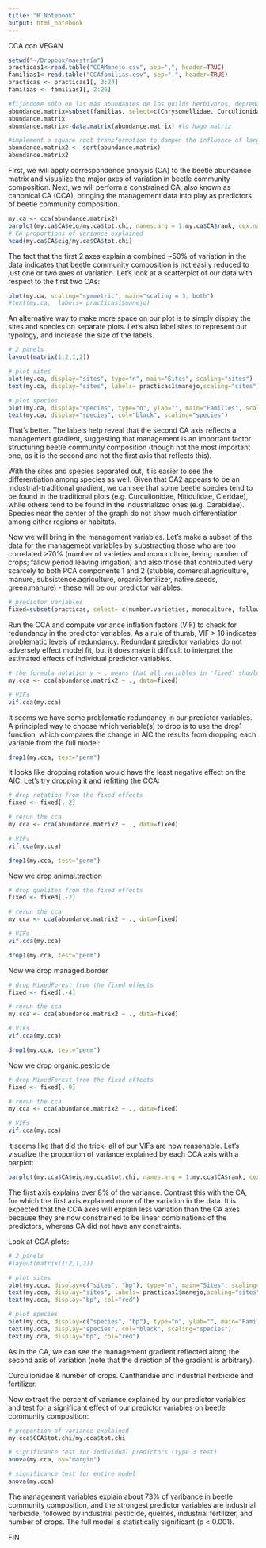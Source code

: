 ```yaml
---
title: "R Notebook"
output: html_notebook
---
```


CCA con VEGAN

```r
setwd("~/Dropbox/maestría")
practicas1<-read.table("CCAManejo.csv", sep=",", header=TRUE) 
familias1<-read.table("CCAfamilias.csv", sep=",", header=TRUE)
practicas <- practicas1[, 3:24]
familias <- familias1[, 2:26]
```
```r
#fijándome sólo en las más abundantes de los guilds herbivoros, depredadres, polifagos y detritivoros(sapro), o sea, quito todo menos Chrysomelidae, Curculionidae, Coccinellidae, Cleridae, Carabidae, Anthicidae, Phalacridae, Nitidulidae, Aderidae
abundance.matrix=subset(familias, select=c(Chrysomellidae, Curculionidae, Coccinellidae, Cleridae, Carabidae, Nitidullidae, Anobiidae, Cantharidae, Phalacridae))
abundance.matrix
abundance.matrix<-data.matrix(abundance.matrix) #lo hago matriz

```
```r
#implement a square root transformation to dampen the influence of large counts on the results
abundance.matrix2 <- sqrt(abundance.matrix)
abundance.matrix2
```
First, we will apply correspondence analysis (CA) to the beetle abundance matrix and visualize the major axes of variation in beetle community composition. Next, we will perform a constrained CA, also known as canonical CA (CCA), bringing the management data into play as predictors of beetle community composition.


```r
my.ca <- cca(abundance.matrix2)
barplot(my.ca$CA$eig/my.ca$tot.chi, names.arg = 1:my.ca$CA$rank, cex.names = 0.5, ylab="Proportion of variance explained", xlab="CA axis")
# CA proportions of variance explained
head(my.ca$CA$eig/my.ca$CA$tot.chi)
```
The fact that the first 2 axes explain a combined ~50% of variation in the data indicates that beetle community composition is not easily reduced to just one or two axes of variation. Let’s look at a scatterplot of our data with respect to the first two CAs:


```r
plot(my.ca, scaling="symmetric", main="scaling = 3, both")
#text(my.ca,  labels= practicas1$manejo)
```
An alternative way to make more space on our plot is to simply display the sites and species on separate plots. Let’s also label sites to represent our typology, and increase the size of the labels.
```r
# 2 panels
layout(matrix(1:2,1,2))

# plot sites
plot(my.ca, display="sites", type="n", main="Sites", scaling="sites")
text(my.ca, display="sites", labels= practicas1$manejo,scaling="sites")

# plot species
plot(my.ca, display="species", type="n", ylab="", main="Families", scaling="species")
text(my.ca, display="species", col="black", scaling="species")
```
That’s better. The labels help reveal that the second CA axis reflects a management gradient, suggesting that management is an  important factor structuring beetle community composition (though not the most important one, as it is the second and not the first axis that reflects this). 

With the sites and species separated out, it is easier to see the differentiation among species as well. Given that CA2 appears to be an industrial-traditional gradient, we can see that some beetle species tend to be found in the traditional plots (e.g. Curculionidae, Nitidulidae, Cleridae), while others tend to be found in the industrialized ones (e.g. Carabidae). Species near the center of the graph do not show much differentiation among either regions or habitats.



Now we will bring in the management variables. Let’s make a subset of the data for the managemebt variables by substracting those who are too correlated >70% (number of varieties and monoculture, leving number of crops; fallow period leaving irrigation) and also those that contributed very scarcely to both PCA components 1 and 2 (stubble, comercial.agriculture, manure, subsistence.agriculture, organic.fertilizer, native.seeds, green.manure) - these will be our predictor variables:

```r
# predictor variables
fixed=subset(practicas, select=-c(number.varieties, monoculture, fallow.period, stubble, comercial.agr, manure, subsistence.agr, organic.fertilizer, native.seeds, green.manure))
```
Run the CCA and compute variance inflation factors (VIF) to check for redundancy in the predictor variables. As a rule of thumb, VIF > 10 indicates problematic levels of redundancy. Redundant predictor variables do not adversely effect model fit, but it does make it difficult to interpret the estimated effects of individual predictor variables.
```r
# the formula notation y ~ . means that all variables in 'fixed' should be included
my.cca <- cca(abundance.matrix2 ~ ., data=fixed)

# VIFs
vif.cca(my.cca)

```
It seems we have some problematic redundancy in our predictor variables. A principled way to choose which variable(s) to drop is to use the drop1 function, which compares the change in AIC the results from dropping each variable from the full model:
```r
drop1(my.cca, test="perm")
```
It looks like dropping rotation would have the least negative effect on the AIC. Let’s try dropping it and refitting the CCA:
```r
# drop rotation from the fixed effects
fixed <- fixed[,-2]

# rerun the cca 
my.cca <- cca(abundance.matrix2 ~ ., data=fixed)

# VIFs
vif.cca(my.cca)
```
```r
drop1(my.cca, test="perm")
```
Now we drop animal.traction
```r
# drop quelites from the fixed effects
fixed <- fixed[,-2]

# rerun the cca 
my.cca <- cca(abundance.matrix2 ~ ., data=fixed)

# VIFs
vif.cca(my.cca)
```
```r
drop1(my.cca, test="perm")
```
Now we drop managed.border
```r
# drop MixedForest from the fixed effects
fixed <- fixed[,-4]

# rerun the cca 
my.cca <- cca(abundance.matrix2 ~ ., data=fixed)

# VIFs
vif.cca(my.cca)
```
```r
drop1(my.cca, test="perm")
```
Now we drop organic.pesticide
```r
# drop MixedForest from the fixed effects
fixed <- fixed[,-9]

# rerun the cca 
my.cca <- cca(abundance.matrix2 ~ ., data=fixed)

# VIFs
vif.cca(my.cca)
```

it seems like that did the trick- all of our VIFs are now reasonable. Let’s visualize the proportion of variance explained by each CCA axis with a barplot:

```r
barplot(my.cca$CA$eig/my.cca$tot.chi, names.arg = 1:my.cca$CA$rank, cex.names = 0.5, ylab="Proportion of variance explained", xlab="CCA axis")
```
The first axis explains over 8% of the variance. Contrast this with the CA, for which the first axis explained more of the variation in the data. It is expected that the CCA axes will explain less variation than the CA axes because they are now constrained to be linear combinations of the predictors, whereas CA did not have any constraints.

Look at CCA plots:

```r
# 2 panels
#layout(matrix(1:2,1,2))

# plot sites
plot(my.cca, display=c("sites", "bp"), type="n", main="Sites", scaling="sites")
text(my.cca, display="sites", labels= practicas1$manejo,scaling="sites")
text(my.cca, display="bp", col="red")

# plot species
plot(my.cca, display=c("species", "bp"), type="n", ylab="", main="Families", scaling="species")
text(my.cca, display="species", col="black", scaling="species")
text(my.cca, display="bp", col="red")
```
As in the CA, we can see the management gradient reflected along the second axis of variation (note that the direction of the gradient is arbitrary).

Curculionidae & number of crops. Cantharidae and industrial herbicide and fertilizer.

Now extract the percent of variance explained by our predictor variables and test for a significant effect of our predictor variables on beetle community composition:

```r
# proportion of variance explained
my.cca$CCA$tot.chi/my.cca$tot.chi
```

```r
# significance test for individual predictors (type 3 test)
anova(my.cca, by="margin") 
```


```r
# significance test for entire model
anova(my.cca)
```

The management variables explain about 73% of varibance in beetle community composition, and the strongest predictor variables are industrial herbicide, followed by industrial pesticide, quelites, industrial fertilizer, and number of crops. The full model is statistically significant (p < 0.001).

FIN





